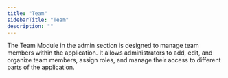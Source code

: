 ```yaml
---
title: "Team"
sidebarTitle: "Team"
description: ""
---
```


The Team Module in the admin section is designed to manage team members within the application. It allows administrators to add, edit, and organize team members, assign roles, and manage their access to different parts of the application.